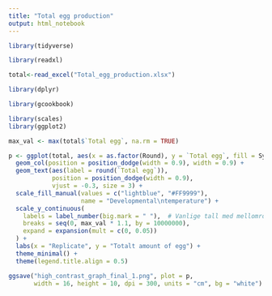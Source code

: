 ```yaml
---
title: "Total egg production"
output: html_notebook
---
```


```r
library(tidyverse)
```
```r
library(readxl)
```
```r
total<-read_excel("Total_egg_production.xlsx")
```

```r
library(dplyr)
```
```r
library(gcookbook)
```


```r
library(scales)
library(ggplot2)

max_val <- max(total$`Total egg`, na.rm = TRUE)

p <- ggplot(total, aes(x = as.factor(Round), y = `Total egg`, fill = System)) +
  geom_col(position = position_dodge(width = 0.9), width = 0.9) +
  geom_text(aes(label = round(`Total egg`)),
            position = position_dodge(width = 0.9),
            vjust = -0.3, size = 3) +
  scale_fill_manual(values = c("lightblue", "#FF9999"),
                    name = "Developmental\ntemperature") +
  scale_y_continuous(
    labels = label_number(big.mark = " "),  # Vanlige tall med mellomrom
    breaks = seq(0, max_val * 1.1, by = 10000000),
    expand = expansion(mult = c(0, 0.05))
  ) +
  labs(x = "Replicate", y = "Totalt amount of egg") +
  theme_minimal() +
  theme(legend.title.align = 0.5)

ggsave("high_contrast_graph_final_1.png", plot = p,
       width = 16, height = 10, dpi = 300, units = "cm", bg = "white")


```

